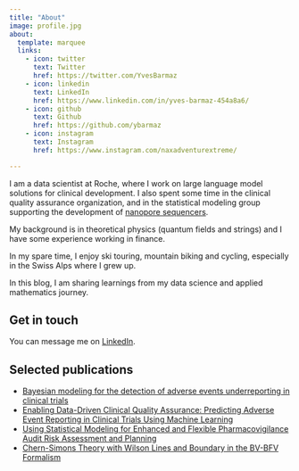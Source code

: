 ```yaml
---
title: "About"
image: profile.jpg
about:
  template: marquee
  links:
    - icon: twitter
      text: Twitter
      href: https://twitter.com/YvesBarmaz
    - icon: linkedin
      text: LinkedIn
      href: https://www.linkedin.com/in/yves-barmaz-454a8a6/
    - icon: github
      text: Github
      href: https://github.com/ybarmaz
    - icon: instagram
      text: Instagram
      href: https://www.instagram.com/naxadventurextreme/

---
```


I am a data scientist at Roche, where I work on large language model solutions for clinical development. I also spent some time in the clinical quality assurance organization, and in the statistical modeling group supporting the development of [nanopore sequencers](https://sequencing.roche.com/global/en/home.html).

My background is in theoretical physics (quantum fields and strings) and I have some experience working in finance.

In my spare time, I enjoy ski touring, mountain biking and cycling, especially in the Swiss Alps where I grew up.

In this blog, I am sharing learnings from my data science and applied mathematics journey.
  
## Get in touch
You can message me on [LinkedIn](https://www.linkedin.com/in/yves-barmaz-454a8a6/).

## Selected publications
- [Bayesian modeling for the detection of adverse events underreporting in clinical trials](https://link.springer.com/article/10.1007/s40264-021-01094-8)
- [Enabling Data-Driven Clinical Quality Assurance: Predicting Adverse Event Reporting in Clinical Trials Using Machine Learning](https://link.springer.com/article/10.1007/s40264-019-00831-4)
- [Using Statistical Modeling for Enhanced and Flexible Pharmacovigilance Audit Risk Assessment and Planning](https://link.springer.com/article/10.1007/s43441-020-00205-4)
- [Chern-Simons Theory with Wilson Lines and Boundary in the BV-BFV Formalism](https://www.sciencedirect.com/science/article/pii/S0393044013000132)
